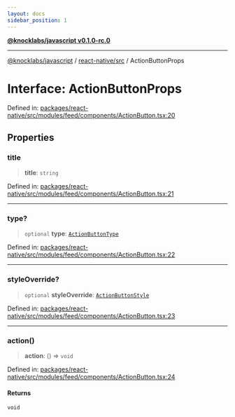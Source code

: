 ```yaml
---
layout: docs
sidebar_position: 1
---
```


[**@knocklabs/javascript v0.1.0-rc.0**](../../../index.mdx)

***

[@knocklabs/javascript](../../../modules.mdx) / [react-native/src](../index.mdx) / ActionButtonProps

# Interface: ActionButtonProps

Defined in: [packages/react-native/src/modules/feed/components/ActionButton.tsx:20](https://github.com/knocklabs/javascript/blob/main/packages/react-native/src/modules/feed/components/ActionButton.tsx#L20)

## Properties

### title

> **title**: `string`

Defined in: [packages/react-native/src/modules/feed/components/ActionButton.tsx:21](https://github.com/knocklabs/javascript/blob/main/packages/react-native/src/modules/feed/components/ActionButton.tsx#L21)

***

### type?

> `optional` **type**: [`ActionButtonType`](../index.mdx#actionbuttontype)

Defined in: [packages/react-native/src/modules/feed/components/ActionButton.tsx:22](https://github.com/knocklabs/javascript/blob/main/packages/react-native/src/modules/feed/components/ActionButton.tsx#L22)

***

### styleOverride?

> `optional` **styleOverride**: [`ActionButtonStyle`](ActionButtonStyle.mdx)

Defined in: [packages/react-native/src/modules/feed/components/ActionButton.tsx:23](https://github.com/knocklabs/javascript/blob/main/packages/react-native/src/modules/feed/components/ActionButton.tsx#L23)

***

### action()

> **action**: () => `void`

Defined in: [packages/react-native/src/modules/feed/components/ActionButton.tsx:24](https://github.com/knocklabs/javascript/blob/main/packages/react-native/src/modules/feed/components/ActionButton.tsx#L24)

#### Returns

`void`

